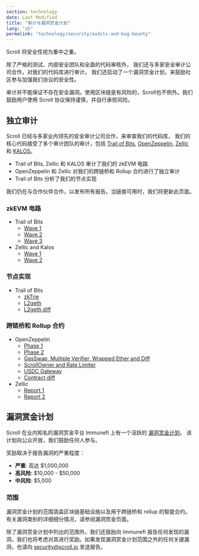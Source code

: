 ```yaml
---
section: technology
date: Last Modified
title: "审计与漏洞赏金计划"
lang: "zh"
permalink: "technology/security/audits-and-bug-bounty"
---
```



Scroll 将安全性视为重中之重。

除了严格的测试、内部安全团队和全面的代码审核外，
我们还与多家安全审计公司合作，对我们的代码库进行审计。
我们还启动了一个漏洞赏金计划，来鼓励社区参与加强我们协议的安全性。

<Aside type="danger" title="">
  审计并不能保证不存在安全漏洞。使用区块链是有风险的，Scroll也不例外。我们鼓励用户使用 Scroll 协议保持谨慎，并自行承担风险。
</Aside>

## 独立审计

Scroll 已经与多家业内领先的安全审计公司合作，来审查我们的代码库，
我们的核心代码接受了多个审计团队的审计，包括 [Trail of Bits](https://www.trailofbits.com/), [OpenZeppelin](https://www.openzeppelin.com/), [Zellic](https://www.zellic.io/) 和 [KALOS](https://www.kalos.xyz/)。

- Trail of Bits, Zellic 和 KALOS 审计了我们的 zkEVM 电路
- OpenZeppelin 和 Zellic 对我们的跨链桥和 Rollup 合约进行了独立审计
- Trail of Bits 分析了我们的节点实现

<Aside type="tip" title="">
  我们仍在与合作伙伴合作，以发布所有报告。当链接可用时，我们将更新此页面。
</Aside>

### zkEVM 电路

- Trail of Bits
  - [Wave 1](https://github.com/trailofbits/publications/blob/master/reviews/2023-04-scroll-zkEVM-wave1-securityreview.pdf)
  - [Wave 2](https://github.com/trailofbits/publications/blob/master/reviews/2023-08-scroll-zkEVM-wave2-securityreview.pdf)
  - [Wave 3](https://github.com/trailofbits/publications/blob/master/reviews/2023-09-scroll-zkEVM-wave3-securityreview.pdf)
- Zellic and Kalos
  - [Wave 1](https://github.com/Zellic/publications/blob/master/Scroll%20zkEVM%20-%20Part%201%20-%20Audit%20Report.pdf)
  - [Wave 2](https://github.com/Zellic/publications/blob/master/Scroll%20zkEVM%20-%20Part%202%20-%20Audit%20Report.pdf)

### 节点实现

- Trail of Bits
  - [zkTrie](https://github.com/trailofbits/publications/blob/master/reviews/2023-07-scroll-zktrie-securityreview.pdf)
  - [L2geth](https://github.com/trailofbits/publications/blob/master/reviews/2023-08-scrollL2geth-initial-securityreview.pdf)
  - [L2geth diff](https://github.com/trailofbits/publications/blob/master/reviews/2023-08-scrollL2geth-securityreview.pdf)

### 跨链桥和 Rollup 合约

- OpenZeppelin
  - [Phase 1](https://blog.openzeppelin.com/scroll-layer-1-audit-1)
  - [Phase 2](https://blog.openzeppelin.com/scroll-phase-2-audit)
  - [GasSwap, Multiple Verifier, Wrapped Ether and Diff](https://blog.openzeppelin.com/scroll-gasswap-multiple-verifier-wrapped-ether-and-diff-audit)
  - [ScrollOwner and Rate Limiter](https://blog.openzeppelin.com/scrollowner-and-rate-limiter-audit)
  - [USDC Gateway](https://blog.openzeppelin.com/scroll-usdc-gateway-audit)
  - [Contract diff](https://blog.openzeppelin.com/scroll-diff-audit-report)
- Zellic
  - [Report 1](https://github.com/Zellic/publications/blob/master/Scroll%20-%2005.26.23%20Zellic%20Audit%20Report.pdf)
  - [Report 2](https://github.com/Zellic/publications/blob/master/Scroll%20-%2009.27.23%20Zellic%20Audit%20Report.pdf)

## 漏洞赏金计划

Scroll 在业内知名的漏洞赏金平台 Immunefi 上有一个活跃的 [漏洞赏金计划](https://immunefi.com/bounty/scroll/)。
该计划向公众开放，我们鼓励任何人参与。

奖励取决于报告漏洞的严重程度：

- **严重**: 高达 \$1,000,000
- **高风险**: \$10,000 - \$50,000
- **中风险**: \$5,000

### 范围

漏洞赏金计划的范围涵盖区块链基础设施以及用于跨链桥和 rollup 的智能合约。有关漏洞类别的详细细分情况，请参阅漏洞赏金页面。

除了漏洞赏金计划中列出的范围外，我们还鼓励向 Immunefi 报告任何发现的漏洞，我们也将考虑对其进行奖励。如果发现漏洞赏金计划范围之外的任何关键漏洞，也请向 security@scroll.io 发送报告。